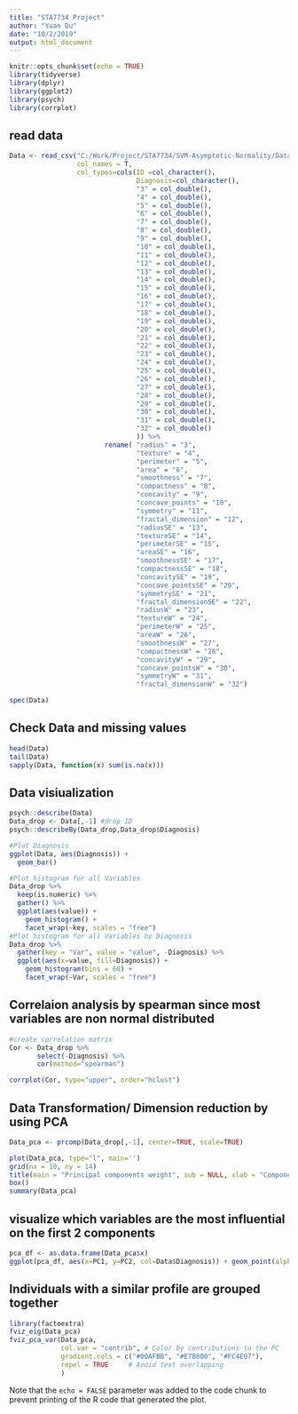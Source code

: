```yaml
---
title: "STA7734 Project"
author: "Yuan Du"
date: "10/2/2019"
output: html_document
---
```


```r
knitr::opts_chunk$set(echo = TRUE)
library(tidyverse)
library(dplyr)
library(ggplot2)
library(psych)
library(corrplot)
```

## read data
```r
Data <- read_csv("C:/Work/Project/STA7734/SVM-Asymptotic-Normality/Data/data.csv",
                 col_names = T,
                 col_types=cols(ID =col_character()，
                                Diagnosis=col_character(),
                                "3" = col_double(),
                                "4" = col_double(),
                                "5" = col_double(),
                                "6" = col_double(),
                                "7" = col_double(),
                                "8" = col_double(),
                                "9" = col_double(),
                                "10" = col_double(),
                                "11" = col_double(),
                                "12" = col_double(),
                                "13" = col_double(),
                                "14" = col_double(),
                                "15" = col_double(),
                                "16" = col_double(),
                                "17" = col_double(),
                                "18" = col_double(),
                                "19" = col_double(),
                                "20" = col_double(),
                                "21" = col_double(),
                                "22" = col_double(),
                                "23" = col_double(),
                                "24" = col_double(),
                                "25" = col_double(),
                                "26" = col_double(),
                                "27" = col_double(),
                                "28" = col_double(),
                                "29" = col_double(),
                                "30" = col_double(),
                                "31" = col_double(),
                                "32" = col_double()
                                )) %>%
                        rename( "radius" = "3",
                                "texture" = "4",
                                "perimeter" = "5",
                                "area" = "6",
                                "smoothness" = "7",
                                "compactness" = "8",
                                "concavity" = "9",
                                "concave_points" = "10",
                                "symmetry" = "11",
                                "fractal_dimension" = "12",
                                "radiusSE" = "13",
                                "textureSE" = "14",
                                "perimeterSE" = "15",
                                "areaSE" = "16",
                                "smoothnessSE" = "17",
                                "compactnessSE" = "18",
                                "concavitySE" = "19",
                                "concave_pointsSE" = "20",
                                "symmetrySE" = "21",
                                "fractal_dimensionSE" = "22",
                                "radiusW" = "23",
                                "textureW" = "24",
                                "perimeterW" = "25",
                                "areaW" = "26",
                                "smoothnessW" = "27",
                                "compactnessW" = "28",
                                "concavityW" = "29",
                                "concave_pointsW" = "30",
                                "symmetryW" = "31",
                                "fractal_dimensionW" = "32")

spec(Data)
```


## Check Data and missing values

```r
head(Data)
tail(Data)
sapply(Data, function(x) sum(is.na(x)))
```
## Data visiualization
```r

psych::describe(Data)
Data_drop <- Data[,-1] #drop ID
psych::describeBy(Data_drop,Data_drop$Diagnosis)

#Plot Diagnosis 
ggplot(Data, aes(Diagnosis)) +
  geom_bar()

#Plot histogram for all Variables
Data_drop %>%
  keep(is.numeric) %>% 
  gather() %>% 
  ggplot(aes(value)) + 
    geom_histogram() + 
    facet_wrap(~key, scales = "free")
#Plot histogram for all Variables by Diagnosis
Data_drop %>%
  gather(key = "Var", value = "value", -Diagnosis) %>% 
  ggplot(aes(x=value, fill=Diagnosis)) + 
    geom_histogram(bins = 60) + 
    facet_wrap(~Var, scales = "free")
```

## Correlaion analysis by spearman since most variables are non normal distributed
```r
#create correlation matrix
Cor <- Data_drop %>% 
       select(-Diagnosis) %>%
       cor(method="spearman")

corrplot(Cor, type="upper", order="hclust")
```

## Data Transformation/ Dimension reduction by using PCA
```r
Data_pca <- prcomp(Data_drop[,-1], center=TRUE, scale=TRUE)

plot(Data_pca, type="l", main='')
grid(nx = 10, ny = 14)
title(main = "Principal components weight", sub = NULL, xlab = "Components")
box()
summary(Data_pca)
```
## visualize which variables are the most influential on the first 2 components

```r
pca_df <- as.data.frame(Data_pca$x)
ggplot(pca_df, aes(x=PC1, y=PC2, col=Data$Diagnosis)) + geom_point(alpha=0.5)
```

## Individuals with a similar profile are grouped together
```r
library(factoextra)
fviz_eig(Data_pca)
fviz_pca_var(Data_pca,
             col.var = "contrib", # Color by contributions to the PC
             gradient.cols = c("#00AFBB", "#E7B800", "#FC4E07"),
             repel = TRUE     # Avoid text overlapping
             )
```
Note that the `echo = FALSE` parameter was added to the code chunk to prevent printing of the R code that generated the plot.
